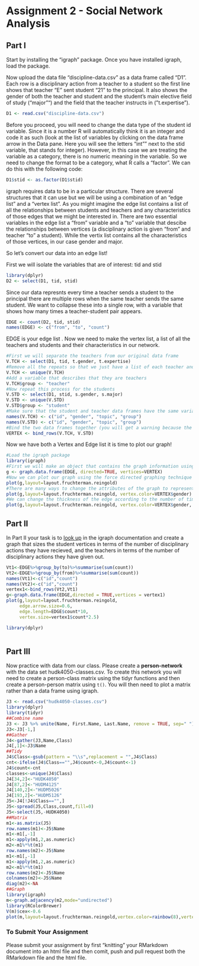 # Assignment 2 - Social Network Analysis

## Part I
Start by installing the "igraph" package. Once you have installed igraph, load the package.


Now upload the data file "discipline-data.csv" as a data frame called "D1". Each row is a disciplinary action from a teacher to a student so the first line shows that teacher "E" sent student "21" to the principal. It also shows the gender of both the teacher and student and the student's main elective field of study ("major"") and the field that the teacher instructs in ("t.expertise").
```r
D1 <- read.csv("discipline-data.csv")
```


Before you proceed, you will need to change the data type of the student id variable. Since it is a number R will automatically think it is an integer and code it as such (look at the list of variables by clicking on the data frame arrow in the Data pane. Here you will see the letters "int"" next to the stid variable, that stands for integer). However, in this case we are treating the variable as a category, there is no numeric meaning in the variable. So we need to change the format to be a category, what R calls a "factor". We can do this with the following code:

```r
D1$stid <- as.factor(D1$stid)
```

igraph requires data to be in a particular structure. There are several structures that it can use but we will be using a combination of an "edge list" and a "vertex list". As you might imagine the edge list contains a list of all the relationships between students and teachers and any characteristics of those edges that we might be interested in. There are two essential variables in the edge list a "from" variable and a "to" variable that descibe the relationships between vertices (a disciplinary action is given "from" and teacher "to" a student). While the vertix list contains all the characteristics of those vertices, in our case gender and major.

So let's convert our data into an edge list!

First we will isolate the variables that are of interest: tid and stid

```r
library(dplyr)
D2 <- select(D1, tid, stid)
```

Since our data represnts every time a teacher sends a student to the principal there are multiple rows when the same teacher sends the same student. We want to collapse these into a single row, with a variable that shows how many times a teacher-student pair appears.

```r
EDGE <- count(D2, tid, stid)
names(EDGE) <- c("from", "to", "count")
```

EDGE is your edge list . Now we need to make the vertex list, a list of all the teachers and students and their characteristics in our network.

```r
#First we will separate the teachers from our original data frame
V.TCH <- select(D1, tid, t.gender, t.expertise)
#Remove all the repeats so that we just have a list of each teacher and their characteristics
V.TCH <- unique(V.TCH)
#Add a variable that describes that they are teachers
V.TCH$group <- "teacher"
#Now repeat this process for the students
V.STD <- select(D1, stid, s.gender, s.major)
V.STD <- unique(V.STD)
V.STD$group <- "student"
#Make sure that the student and teacher data frames have the same variables names
names(V.TCH) <- c("id", "gender", "topic", "group")
names(V.STD) <- c("id", "gender", "topic", "group")
#Bind the two data frames together (you will get a warning because the teacher data frame has 5 types of id (A,B,C,D,E) and the student has 25 (1-30), this isn't a problem)
VERTEX <- bind_rows(V.TCH, V.STD)
```

Now we have both a Vertex and Edge list it is time to plot our graph!

```r
#Load the igraph package
library(igraph)
#First we will make an object that contains the graph information using our two dataframes EDGE and VERTEX. Notice that we have made "directed = TRUE" - our graph is directed since discipline is being given from a teacher to a student.
g <- graph.data.frame(EDGE, directed=TRUE, vertices=VERTEX)
#Now we can plot our graph using the force directed graphing technique - our old friend Fruchertman-Reingold!
plot(g,layout=layout.fruchterman.reingold)
#There are many ways to change the attributes of the graph to represent different characteristics of the newtork. For example, we can color the nodes according to gender.
plot(g,layout=layout.fruchterman.reingold, vertex.color=VERTEX$gender)
#We can change the thickness of the edge according to the number of times a particular teacher has sent a particular student to the principal.
plot(g,layout=layout.fruchterman.reingold, vertex.color=VERTEX$gender, edge.width=EDGE$count)
````

## Part II

In Part II your task is to [look up](http://igraph.org/r/) in the igraph documentation and create a graph that sizes the student vertices in terms of the number of disciplinary actions they have recieved, and the teachers in terms of the number of disciplinary actions they have given out.
```r
Vt1<-EDGE%>%group_by(to)%>%summarise(sum(count))
Vt2<-EDGE%>%group_by(from)%>%summarise(sum(count))
names(Vt1)<-c("id","count")
names(Vt2)<-c("id","count")
vertex1<-bind_rows(Vt2,Vt1)
g<-graph.data.frame(EDGE,directed = TRUE,vertices = vertex1)
plot(g,layout=layout.fruchterman.reingold,
     edge.arrow.size=0.6,
     edge.length=EDGE$count*10,
     vertex.size=vertex1$count*2.5)
```
```r
library(dplyr)
```

```
```
## Part III

Now practice with data from our class. Please create a **person-network** with the data set hudk4050-classes.csv. To create this network you will need to create a person-class matrix using the tidyr functions and then create a person-person matrix using `t()`. You will then need to plot a matrix rather than a data frame using igraph.


```r
J3 <- read.csv("hudk4050-classes.csv")
library(dplyr)
library(tidyr)
##Combine name
J3 <- J3 %>% unite(Name, First.Name, Last.Name, remove = TRUE, sep=" ")
J3<-J3[-1,]
##Gather
J4<-gather(J3,Name,Class)
J4[,1]<-J3$Name
##Tidy
J4$Class<-gsub(pattern = "\\s",replacement = "",J4$Class)
cnt<-ifelse(J4$Class=="",J4$count<-0,J4$count<-1)
J4$count<-cnt
classes<-unique(J4$Class)
J4[34,2]<-"HUDK4050"
J4[87,2]<-"HUDM4125"
J4[140,2]<-"HUDM5026"
J4[193,2]<-"HUDM5126"
J5<-J4[!J4$Class=="",]
J5<-spread(J5,Class,count,fill=0)
J5<-select(J5,-HUDK4050)
##Matrix
m1<-as.matrix(J5)
row.names(m1)<-J5$Name
m1<-m1[,-1]
m1<-apply(m1,2,as.numeric)
m2<-m1%*%t(m1)
row.names(m2)<-J5$Name
m1<-m1[,-1]
m1<-apply(m1,2,as.numeric)
m2<-m1%*%t(m1)
row.names(m2)<-J5$Name
colnames(m2)<-J5$Name
diag(m2)<-NA
##Graph
library(igraph)
m<-graph.adjacency(m2,mode="undirected")
library(RColorBrewer)
V(m)$cex<-0.6
plot(m,layout=layout.fruchterman.reingold,vertex.color=rainbow(8),vertex.label.cex=0.7)
```


### To Submit Your Assignment

Please submit your assignment by first "knitting" your RMarkdown document into an html file and then comit, push and pull request both the RMarkdown file and the html file.